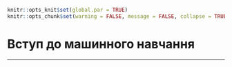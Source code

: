 ```r
knitr::opts_knit$set(global.par = TRUE)
knitr::opts_chunk$set(warning = FALSE, message = FALSE, collapse = TRUE, out.width = '100%', fig.align='center')
```

# Вступ до машинного навчання {#intro_ml}
***